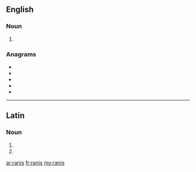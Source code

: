 ==English==

===Noun===
{{head|en|noun plural form}}

# {{plural of|rani|lang=en}}

===Anagrams===
* {{l|en|arnis}}
* {{l|en|naris}}
* {{l|en|rains}}
* {{l|en|sarin}}
* {{l|en|siRNA}}

----

==Latin==

===Noun===
{{head|la|noun form|head=rānīs|g=f}}

# {{inflection of|rāna||dat|p|lang=la}}
# {{inflection of|rāna||abl|p|lang=la}}

[[ar:ranis]]
[[fr:ranis]]
[[my:ranis]]